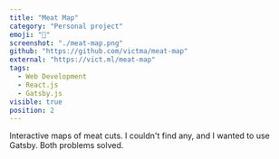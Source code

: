 ```yaml
---
title: "Meat Map"
category: "Personal project"
emoji: "🍗"
screenshot: "./meat-map.png"
github: "https://github.com/victma/meat-map"
external: "https://vict.ml/meat-map"
tags:
  - Web Development
  - React.js
  - Gatsby.js
visible: true
position: 2
---
```


Interactive maps of meat cuts. I couldn't find any, and I wanted to use Gatsby. Both problems solved.
